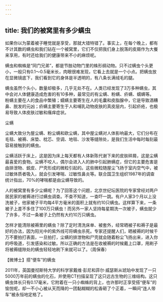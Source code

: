 ```yaml
---
---
---
```

title: 我们的被窝里有多少螨虫
---




如果你以为蒙着被子睡觉就是享受，那就大错特错了。事实上，在每个晚上，都有不计其数的螨虫和我们钻在一个被窝里，它们不仅把我们身上脱落的皮屑作为大餐来享用，有时还给我们的健康带来不小的麻烦呢。

螨虫和蜘蛛是“同门兄弟”，都是节肢动物门里的蛛形纲动物。只不过螨虫个头更小，一般只有0.1～0.5毫米长，肉眼很难发现，它看上去就是一个小点。把螨虫放在显微镜底下，我们看到它的身体是半透明的，有八条长满绒毛的腿。

螨虫虽然个头小，数量却极多，几乎无处不在。人类已经发现了3万多种螨虫，其中会对人体健康造成危害的有10多种，最常见的有尘螨、粉螨、疥螨、蠕螨等。粉螨主要在人的食品中繁殖；蠕螨主要寄生在人的毛囊和皮脂腺中，它是导致酒糟鼻、脱发的元凶；疥螨主要寄生于人和哺乳动物皮肤的真皮层内，引起疥疮，也极易导致人体皮肤过敏和瘙痒症状。

尘螨



尘螨大致分为屋尘螨、粉尘螨和欧尘螨，其中屋尘螨对人体影响最大，它们分布在毛毯、被褥、床垫、枕芯、空调、地毯、沙发等缝隙处，是我们生活中每时每刻最容易接触到的螨虫。

尘螨活跃于床上，这是因为床上每天都有人体新陈代谢下来的皮肤碎屑，这是尘螨最喜爱的食物。尘螨不咬人，偶尔会进入人的肺中引起肺螨症，但它的主要危害是由排泄物、蜕皮、尸壳形成的微粒引起的。这些微粒随屋尘飞扬于室内空气中，被过敏体质者吸入，就会引发哮喘、过敏性鼻炎等。联合国卫生组织1987年的调查统计指出，70%的哮喘都是由尘螨导致的。

人的被窝里有多少尘螨呢？为了回答这个问题，北京世纪坛医院的专家曾经对两户居民家的被褥进行过螨虫调查。不查不知道，一查吓一跳。有户人家3个月以上没洗被子，他家被子平均每4平方毫米的面积上就有约10只螨虫。这样算下来，一条被子上差不多住了100万只螨虫！而另外一家人坚持每星期洗一次被子，螨虫就少了许多，不过一条被子上仍然有大约10万只螨虫。

怎样才能清除被褥里的螨虫？除了定时清洗床单、被套外，经常晒被子和褥子是最好的办法，因为阳光中的紫外线可将螨虫杀死。专家还提醒人们，晒被褥的时候千万不要拍打表面，一旦拍打，尘螨的排泄物和尸壳就会随着粉尘飞扬出来，进入你的呼吸道，引发感染和过敏。所以正确的方法是在收被褥的时候戴上口罩，用刷子将被褥缝隙处的螨虫轻轻地刷下来就可以了。（周保春）





【微博士】搭“便车”的螨虫

2011年，英国曼彻斯特大学的科学家戴维·彭尼和菲尔·威瑟斯从琥珀中发现了一只5000万年前的螨虫的化石，并使用CT扫描呈现了这只远古生物的三维结构。这只螨虫体长只有0.17毫米，它附着在一只小蜘蛛的背上，也许那时正享受搭“便车”的愉悦呢，却一不小心被从天而降的一团黏糊糊的松香砸了个正着，一瞬间“连人带车”被永恒地定格了。